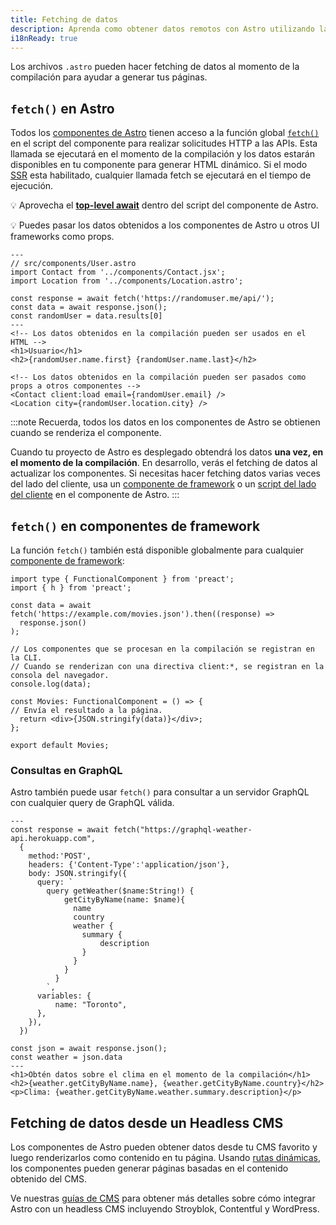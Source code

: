 ```yaml
---
title: Fetching de datos
description: Aprenda como obtener datos remotos con Astro utilizando la API de fetch.
i18nReady: true
---
```


Los archivos `.astro` pueden hacer fetching de datos al momento de la compilación para ayudar a generar tus páginas.

## `fetch()` en Astro

Todos los [componentes de Astro](/es/core-concepts/astro-components/) tienen acceso a la función global [`fetch()`](https://developer.mozilla.org/en-US/docs/Web/API/fetch) en el script del componente para realizar solicitudes HTTP a las APIs. Esta llamada se ejecutará en el momento de la compilación y los datos estarán disponibles en tu componente para generar HTML dinámico. Si el modo [SSR](/es/guides/server-side-rendering/) esta habilitado, cualquier llamada fetch se ejecutará en el tiempo de ejecución.

💡 Aprovecha el [**top-level await**](https://developer.mozilla.org/en-US/docs/Web/JavaScript/Reference/Operators/await#top_level_await) dentro del script del componente de Astro.

💡 Puedes pasar los datos obtenidos a los componentes de Astro u otros UI frameworks como props.

```astro /await fetch\\(.*?\\)/
---
// src/components/User.astro
import Contact from '../components/Contact.jsx';
import Location from '../components/Location.astro';

const response = await fetch('https://randomuser.me/api/');
const data = await response.json();
const randomUser = data.results[0]
---
<!-- Los datos obtenidos en la compilación pueden ser usados en el HTML -->
<h1>Usuario</h1>
<h2>{randomUser.name.first} {randomUser.name.last}</h2>

<!-- Los datos obtenidos en la compilación pueden ser pasados como props a otros componentes -->
<Contact client:load email={randomUser.email} />
<Location city={randomUser.location.city} />
```

:::note
Recuerda, todos los datos en los componentes de Astro se obtienen cuando se renderiza el componente.

Cuando tu proyecto de Astro es desplegado obtendrá los datos **una vez, en el momento de la compilación**. En desarrollo, verás el fetching de datos al actualizar los componentes. Si necesitas hacer fetching datos varias veces del lado del cliente, usa un [componente de framework](/es/core-concepts/framework-components/) o un [script del lado del cliente](/es/guides/client-side-scripts/) en el componente de Astro.
:::


## `fetch()` en componentes de framework

La función `fetch()` también está disponible globalmente para cualquier [componente de framework](/es/core-concepts/framework-components/):

```tsx title="src/components/Movies.tsx" /await fetch\\(.*?\\)/
import type { FunctionalComponent } from 'preact';
import { h } from 'preact';

const data = await fetch('https://example.com/movies.json').then((response) =>
  response.json()
);

// Los componentes que se procesan en la compilación se registran en la CLI.
// Cuando se renderizan con una directiva client:*, se registran en la consola del navegador.
console.log(data);

const Movies: FunctionalComponent = () => {
// Envía el resultado a la página.
  return <div>{JSON.stringify(data)}</div>;
};

export default Movies;
```


### Consultas en GraphQL

Astro también puede usar `fetch()` para consultar a un servidor GraphQL con cualquier query de GraphQL válida.

```astro title="src/components/Weather.astro" "await fetch"
---
const response = await fetch("https://graphql-weather-api.herokuapp.com",
  {
    method:'POST',
    headers: {'Content-Type':'application/json'},
    body: JSON.stringify({
      query: `
        query getWeather($name:String!) {
            getCityByName(name: $name){
              name
              country
              weather {
                summary {
                    description
                }
              }
            }
          }
        `,
      variables: {
          name: "Toronto",
      },
    }),
  })

const json = await response.json();
const weather = json.data
---
<h1>Obtén datos sobre el clima en el momento de la compilación</h1>
<h2>{weather.getCityByName.name}, {weather.getCityByName.country}</h2>
<p>Clima: {weather.getCityByName.weather.summary.description}</p>
```

## Fetching de datos desde un Headless CMS

Los componentes de Astro pueden obtener datos desde tu CMS favorito y luego renderizarlos como contenido en tu página. Usando [rutas dinámicas](/es/core-concepts/routing/#rutas-dinámicas), los componentes pueden generar páginas basadas en el contenido obtenido del CMS.

Ve nuestras [guías de CMS](/es/guides/cms/) para obtener más detalles sobre cómo integrar Astro con un headless CMS incluyendo Stroyblok, Contentful y WordPress.
